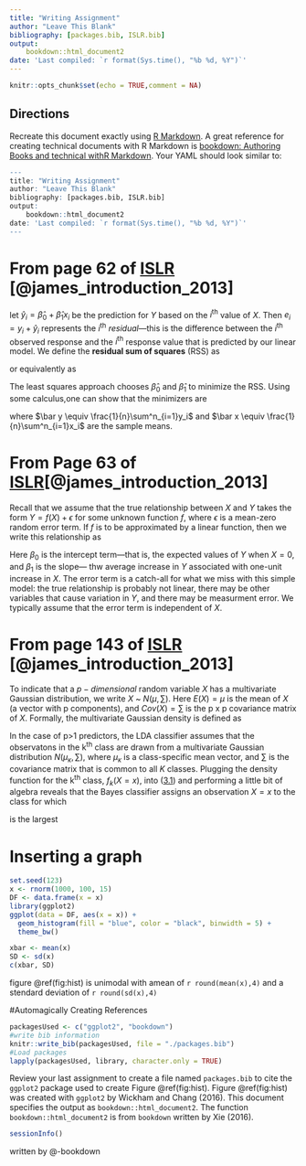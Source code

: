 ```yaml
---
title: "Writing Assignment"
author: "Leave This Blank"
bibliography: [packages.bib, ISLR.bib]
output: 
    bookdown::html_document2
date: 'Last compiled: `r format(Sys.time(), "%b %d, %Y")`'
---
```


```r
knitr::opts_chunk$set(echo = TRUE,comment = NA)
```

## Directions{-}
Recreate this document exactly using [R Markdown](https://rmarkdown.rstudio.com/). A great reference for creating technical documents with R Markdown is [bookdown: Authoring Books and technical withR Markdown](https://bookdown.org/yihui/bookdown/). Your YAML should look similar to:

```r
---
title: "Writing Assignment"
author: "Leave This Blank"
bibliography: [packages.bib, ISLR.bib]
output: 
    bookdown::html_document2
date: 'Last compiled: `r format(Sys.time(), "%b %d, %Y")`'
---
```

# From page 62 of [ISLR](http://www-bcf.usc.edu/~gareth/ISL/ISLR%20Sixth%20Printing.pdf) [@james_introduction_2013]
let $\hat y_i = \hat \beta_0 + \hat \beta_1 x_i$ be the prediction for $Y$ based on the $i^{\text{th}}$ value of $X$. Then $e_i=y_i+\hat y_i$ represents the $i^{\text{th}}$ *residual*---this is the difference between the $i^{\text{th}}$ observed response and the $i^{\text{th}}$ response value that is predicted by our linear model. We define the **residual sum of squares** (RSS) as
\begin{equation}
\mathrm{RSS} = e^2_1 + e^2_2 + ... + e^2_n.
\end{equation}

or equivalently as 

\begin{equation}
\mathrm{RSS}=(y_1-\hat \beta_0 - \hat \beta_1 x_i)^2+(y_2- \hat \beta_0 + \hat \beta_1 x_2)^2+...+(y_n - \hat \beta_0 + \hat \beta_1 x_n)^2
(\#eq:RSS)
\end{equation}

The least squares approach chooses $\hat \beta_0$ and $\hat \beta_1$ to minimize the RSS. Using some calculus,one can show that the minimizers are 

\begin{equation}
\begin{split}
\hat \beta_1 = \frac{\sum^n_{i=1}(x_i-\bar x)(y_i- \bar y)}{\sum^n_{i=1}(x_i-\bar x)^2} ,\\
\hat \beta_0 = \bar y - \hat \beta_1 \bar x,\\
\end{split}
(\#eq:b1b0)
\end{equation}

where $\bar y \equiv \frac{1}{n}\sum^n_{i=1}y_i$ and $\bar x \equiv \frac{1}{n}\sum^n_{i=1}x_i$ are the sample means.


# From Page 63 of [ISLR](http://www-bcf.usc.edu/~gareth/ISL/ISLR%20Sixth%20Printing.pdf)[@james_introduction_2013]

Recall that we assume that the true relationship between $X$ and $Y$ takes the form $Y=f(X)+\epsilon$ for some unknown function $f$, where $ϵ$ is a mean-zero random error term. If $f$ is to be approximated by a linear function, then we write this relationship as

\begin{equation}
\mathrm{Y}= \beta_0 + \beta_1 + \epsilon,\\
(\#eq:Y)
\end{equation}

Here $\beta_0$ is the intercept term---that is, the expected values of  $Y$ when $X=0$, and $\beta_1$ is the slope--- thw average increase in $Y$ associated with one-unit increase in $X$. The error term is a catch-all for what we miss with this simple model: the true relationship is probably not linear, there may be other variables that cause variation in $Y$, and there may be measurment error. We typically assume that the error term is independent of $X$.

# From page 143 of [ISLR](http://www-bcf.usc.edu/~gareth/ISL/ISLR%20Sixth%20Printing.pdf) [@james_introduction_2013]

To indicate that a $p-dimensional$ random variable $X$ has a multivariate Gaussian distribution, we write $X$ ~ $N(\mu,\sum)$. Here $E(X) = \mu$ is the mean of $X$ (a vector with p components), and $Cov(X)= \sum$  is the p x p covariance matrix of $X$. Formally, the multivariate Gaussian density is defined as

\begin{equation}
\mathrm{f(x)} = \frac{1}{2\pi}^{p/2} \sum exp(\frac{1}{2}(x-\mu)^T \sum^{-1}(x-\mu
(\#eq:1)
\end{equation}

In the case of p>1 predictors, the LDA classifier assumes that the observatons in the k^th^ class are drawn from a multivariate Gaussian distribution $N(\mu_\kappa, \sum)$, where $\mu_\kappa$ is a class-specific mean vector, and $\sum$ is the covariance matrix that is common to all $K$ classes. Plugging the density function for the k^th^ class, $f_k(X=x)$, into ([3.1](https://lasanthi-asu.github.io/STT3851ClassRepo/Rmarkdown/WritingAssignment.html#eq:mgd)) and performing a little bit of algebra reveals that the Bayes classifier assigns an observation $X=x$ to the class for which

\begin{equation}
\mathrm{\delta_\kappa(x)}= x^T \sum^{-1} \mu_\kappa - \frac{1}{2}\mu^T_\kappa\sum^{-1}\mu_\kappa + log\pi_\kappa
(\#eq:2)
\end{equation}

is the largest






# Inserting a graph

```r
set.seed(123)
x <- rnorm(1000, 100, 15)
DF <- data.frame(x = x)
library(ggplot2)
ggplot(data = DF, aes(x = x)) + 
  geom_histogram(fill = "blue", color = "black", binwidth = 5) + 
  theme_bw()

xbar <- mean(x)
SD <- sd(x)
c(xbar, SD)
```

figure \@ref(fig:hist) is unimodal with amean of `r round(mean(x),4)` and a stendard deviation of `r round(sd(x),4)`

#Automagically Creating References

```r
packagesUsed <- c("ggplot2", "bookdown")
#write bib information
knitr::write_bib(packagesUsed, file = "./packages.bib")
#Load packages
lapply(packagesUsed, library, character.only = TRUE)
```

Review your last assignment to create a file named `packages.bib` to cite the `ggplot2` package used to create Figure \@ref(fig:hist). Figure \@ref(fig:hist) was created with `ggplot2` by Wickham and Chang (2016). This document specifies the output as `bookdown::html_document2`. The function  `bookdown::html_document2` is from `bookdown` written by Xie (2016).

```r
sessionInfo()
```


written by @-bookdown